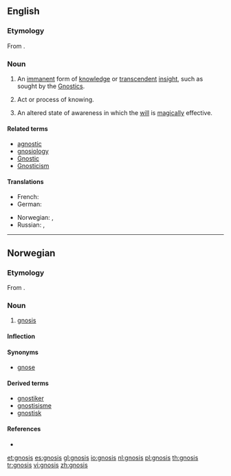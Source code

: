 ==English==

===Etymology===
From {{etyl|grc}} {{term|lang=grc|sc=polytonic|γνῶσις|tr=gnō̃sis||knowledge}}.

===Noun===
{{wikipedia}}
{{en-noun|gnoses}}

# {{gnosticism}} An [[immanent]] form of [[knowledge]] or [[transcendent]] [[insight]], such as sought by the [[Gnostic]]s.
# Act or process of knowing.
# {{occult}} An altered state of awareness in which the [[will]] is [[magically]] effective.

====Related terms====
* [[agnostic]]
* [[gnosiology]]
* [[Gnostic]]
* [[Gnosticism]]

====Translations====
{{trans-top|gnosis}}
* French: {{t|fr|gnose|f}}
* German: {{t|de|Gnosis|f}}
{{trans-mid}}
* Norwegian: {{t-|no|gnose|m}}, {{t-|no|gnosis|m}}
* Russian: {{t|ru|гнозис|tr=gnózis|sc=Cyrl}}, {{t|ru|гносис|tr=gnósis|sc=Cyrl}}
{{trans-bottom}}

----

==Norwegian==

===Etymology===
From {{etyl|grc|no}} {{term|lang=grc|sc=polytonic|γνῶσις|tr=gnō̃sis||knowledge}}.

===Noun===
{{head|no|noun|g=m}}

# {{gnosticism|singulare tantum|lang=no}} [[gnosis]]

====Inflection====
{{no-noun-infl|nb-class=m1|nn-class=n1}}

====Synonyms====
* [[gnose]]

====Derived terms====
* [[gnostiker]]
* [[gnostisisme]]
* [[gnostisk]]

====References====
* {{R:Ordnett}}

[[et:gnosis]]
[[es:gnosis]]
[[gl:gnosis]]
[[io:gnosis]]
[[nl:gnosis]]
[[pl:gnosis]]
[[th:gnosis]]
[[tr:gnosis]]
[[vi:gnosis]]
[[zh:gnosis]]